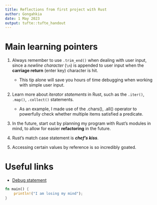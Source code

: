 ```yaml
---
title: Reflections from first project with Rust
author: Gongahkia
date: 1 May 2023
output: tufte::tufte_handout
---
```


# Main learning pointers

1. Always remember to use `.trim_end()` when dealing with user input, since a *newline character* (`\n`) is appended to user input when the **carriage return** (enter key) character is hit.
   * This tip alone will save you hours of time debugging when working with simple user input.

2. Learn more about *iterator statements* in Rust, such as the `.iter()`, `.map()`, `.collect()` statements.
   * As an example, I made use of the .chars(), .all() operator to powerfully check whether multiple items satisfied a predicate.

3. In the future, start out by planning my program with Rust's modules in mind, to allow for easier **refactoring** in the future.

4. Rust's match case statement is ***chef's kiss***.

5. Accessing certain values by reference is so incredibly goated.

# Useful links

* [Debug statement](https://doc.rust-lang.org/rust-by-example/hello/print/print_debug.html)

```rust
fn main() {
    println!("I am losing my mind");
}
```
